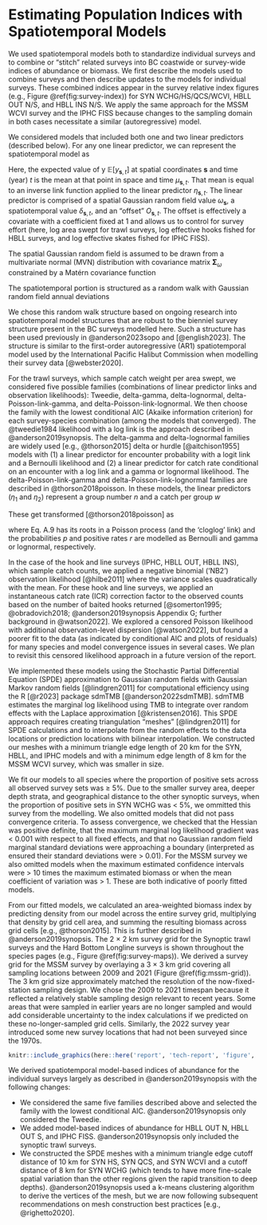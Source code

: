 # Estimating Population Indices with Spatiotemporal Models {#app:stitching}

We used spatiotemporal models both to standardize individual surveys and to combine or "stitch" related surveys into BC coastwide or survey-wide indices of abundance or biomass.
We first describe the models used to combine surveys and then describe updates to the models for individual surveys.
These combined indices appear in the survey relative index figures (e.g., Figure \@ref(fig:survey-index)) for SYN WCHG/HS/QCS/WCVI, HBLL OUT N/S, and HBLL INS N/S.
We apply the same approach for the MSSM WCVI survey and the IPHC FISS because changes to the sampling domain in both cases necessitate a similar (autoregressive) model.

We considered models that included both one and two linear predictors (described below).
For any one linear predictor, we can represent the spatiotemporal model as

\begin{align}
\mathbb{E}[y_{\boldsymbol{s},t}] &= \mu_{\boldsymbol{s},t},\\
\mu_{\boldsymbol{s},t} &=
\exp \left( \eta_{\boldsymbol{s}, t} \right),\\
\eta_{\boldsymbol{s}, t} &= 
\omega_{\boldsymbol{s}} +
\delta_{\boldsymbol{s},t} +
O_{\boldsymbol{s},t}.
\end{align}

Here, the expected value of y $\mathbb{E}[y_{\boldsymbol{s},t}]$ at spatial coordinates $\boldsymbol{s}$ and time (year) $t$ is the mean at that point in space and time $\mu_{\boldsymbol{s},t}$.
That mean is equal to an inverse link function applied to the linear predictor $\eta_{\boldsymbol{s},t}$.
The linear predictor is comprised of a spatial Gaussian random field value $\omega_{\boldsymbol{s}}$,
a spatiotemporal value $\delta_{\boldsymbol{s},t}$,
and an "offset" $O_{\boldsymbol{s},t}$.
The offset is effectively a covariate with a coefficient fixed at 1 and allows us to control for survey effort (here, log area swept for trawl surveys, log effective hooks fished for HBLL surveys, and log effective skates fished for IPHC FISS).

The spatial Gaussian random field is assumed to be drawn from a multivariate normal (MVN) distribution with covariance matrix $\boldsymbol{\Sigma}_{\omega}$ constrained by a Matérn covariance function

\begin{equation}
\boldsymbol{\omega} \sim \operatorname{MVNormal} (\boldsymbol{0}, \boldsymbol{\Sigma}_{\omega}).
\end{equation}

The spatiotemporal portion is structured as a random walk with Gaussian random field annual deviations

\begin{align}
\boldsymbol{\delta}_{t=1} &\sim \operatorname{MVNormal} (\boldsymbol{0}, \boldsymbol{\Sigma}_{\epsilon}),\\
\boldsymbol{\delta}_{t>1} &= \boldsymbol{\delta}_{t-1} +  \boldsymbol{\epsilon_{t-1}},  \:
\boldsymbol{\epsilon_{t-1}} \sim \operatorname{MVNormal} \left(\boldsymbol{0}, \boldsymbol{\Sigma}_{\epsilon} \right).
\end{align}

We chose this random walk structure based on ongoing research into spatiotemporal model structures that are robust to the bienniel survey structure present in the BC surveys modelled here.
Such a structure has been used previously in @anderson2023sopo and [@english2023].
The structure is similar to the first-order autoregressive (AR1) spatiotemporal model used by the International Pacific Halibut Commission when modelling their survey data [@webster2020].

For the trawl surveys, which sample catch weight per area swept, we considered five possible families (combinations of linear predictor links and observation likelihoods): Tweedie, delta-gamma, delta-lognormal, delta-Poisson-link-gamma, and delta-Poisson-link-lognormal.
We then choose the family with the lowest conditional AIC (Akaike information criterion) for each survey-species combination (among the models that converged).
The @tweedie1984 likelihood with a log link is the approach described in @anderson2019synopsis.
The delta-gamma and delta-lognormal families are widely used [e.g., @thorson2015] delta or hurdle [@aitchison1955] models with (1) a linear predictor for encounter probability with a logit link and a Bernoulli likelihood and (2) a linear predictor for catch rate conditional on an encounter with a log link and a gamma or lognormal likelihood.
The delta-Poisson-link-gamma and delta-Poisson-link-lognormal families are described in @thorson2018poisson.
In these models, the linear predictors ($\eta_1$ and $\eta_2$) represent a group number $n$ and a catch per group $w$

\begin{align}
\log (n) &= \eta_1,\\
\log (w) &= \eta_2.
\end{align}

These get transformed [@thorson2018poisson] as

\begin{align}
p &= 1 - \exp(- \exp( \log n)),\\
r &= \frac{n w}{p},
\end{align}

where Eq. A.9 has its roots in a Poisson process (and the 'cloglog' link) and the probabilities $p$ and positive rates $r$ are modelled as Bernoulli and gamma or lognormal, respectively.

In the case of the hook and line surveys (IPHC, HBLL OUT, HBLL INS), which sample catch counts, we applied a negative binomial ('NB2') observation likelihood [@hilbe2011] where the variance scales quadratically with the mean.
For these hook and line surveys, we applied an instantaneous catch rate (ICR) correction factor to the observed counts based on the number of baited hooks returned [@somerton1995; @obradovich2018; @anderson2019synopsis Appendix G; further background in @watson2022].
We explored a censored Poisson likelihood with additional observation-level dispersion [@watson2022], but found a poorer fit to the data (as indicated by conditional AIC and plots of residuals) for many species and model convergence issues in several cases.
We plan to revisit this censored likelihood approach in a future version of the report.

We implemented these models using the Stochastic Partial Differential Equation (SPDE) approximation to Gaussian random fields with Gaussian Markov random fields [@lindgren2011] for computational efficiency using the R [@r2023] package sdmTMB [@anderson2022sdmTMB].
sdmTMB estimates the marginal log likelihood using TMB to integrate over random effects with the Laplace approximation [@kristensen2016]. 
This SPDE approach requires creating triangulation "meshes" [@lindgren2011] for SPDE calculations and to interpolate from the random effects to the data locations or prediction locations with bilinear interpolation.
We constructed our meshes with a minimum triangle edge length of 20 km for the SYN, HBLL, and IPHC models and with a minimum edge length of 8 km for the MSSM WCVI survey, which was smaller in size.

We fit our models to all species where the proportion of positive sets across all observed survey sets was $\ge$ 5%.
Due to the smaller survey area, deeper depth strata, and geographical distance to the other synoptic surveys, when the proportion of positive sets in SYN WCHG was $<$ 5%, we ommitted this survey from the modelling.
We also omitted models that did not pass convergence criteria. To assess convergence, we checked that the Hessian was positive definite, that the maximum marginal log likelihood gradient was $<$ 0.001 with respect to all fixed effects, and that no Gaussian random field marginal standard deviations were approaching a boundary (interpreted as ensured their standard deviations were $>$ 0.01).
For the MSSM survey we also omitted models when the maximum estimated confidence intervals were $>$ 10 times the maximum estimated biomass or when the mean coefficient of variation was $>$ 1.
These are both indicative of poorly fitted models.

From our fitted models, we calculated an area-weighted biomass index by predicting density from our model across the entire survey grid, multiplying that density by grid cell area, and summing the resulting biomass across grid cells [e.g., @thorson2015]. 
This is further described in @anderson2019synopsis.
The 2 $\times$ 2 km survey grid for the Synoptic trawl surveys and the Hard Bottom Longline surveys is shown throughout the species pages (e.g., Figure \@ref(fig:survey-maps)).
We derived a survey grid for the MSSM survey by overlaying a 3 $\times$ 3 km grid covering all sampling locations between 2009 and 2021 (Figure \@ref(fig:mssm-grid)).
The 3 km grid size approximately matched the resolution of the now-fixed-station sampling design.
We chose the 2009 to 2021 timespan because it reflected a relatively stable sampling design relevant to recent years.
Some areas that were sampled in earlier years are no longer sampled and would add considerable uncertainty to the index calculations if we predicted on these no-longer-sampled grid cells.
Similarly, the 2022 survey year introduced some new survey locations that had not been surveyed since the 1970s.

```r
knitr::include_graphics(here::here('report', 'tech-report', 'figure', 'grid-prediction-2009.png'), dpi = NA)
```



We derived spatiotemporal model-based indices of abundance for the individual surveys largely as described in @anderson2019synopsis with the following changes:

- We considered the same five families described above and selected the family with the lowest conditional AIC. @anderson2019synopsis only considered the Tweedie.
- We added model-based indices of abundance for HBLL OUT N, HBLL OUT S, and IPHC FISS. @anderson2019synopsis only included the synoptic trawl surveys.
- We constructed the SPDE meshes with a minimum triangle edge cutoff distance of 10 km for SYN HS, SYN QCS, and SYN WCVI and a cutoff distance of 8 km for SYN WCHG (which tends to have more fine-scale spatial variation than the other regions given the rapid transition to deep depths). @anderson2019synopsis used a k-means clustering algorithm to derive the vertices of the mesh, but we are now following subsequent recommendations on mesh construction best practices [e.g., @righetto2020].


<!-- - A single model was fit to the combined data from each type of survey. -->
<!-- - The expected biomass density was predicted over the combined survey grid. -->
<!-- - For the IPHC FISS, the spatial grid of sampling stations from 2017 was used for predictions. The grid from 2017 represents a standard sampling grid, which matches the survey domain of the majority of the IPHC FISS data (e.g., unlike the 2018 expansion year). Similar to the IPHC design-based index only stations declared as usable and standard (REF?) -->
<!-- - Difference from 2019: we used nbinom2 for HBLL and IPHC surveys. -->
<!-- - I said that we stitched for >= 5% but we don't include if model didn't fit -->
<!-- - Mesh cutoff: 20 for all surveys except for MSSM which has mesh cutoff = 5 -->
<!-- -`formula = catch ~ 1, family = tweedie or nbinom2, time = "year", spatiotemporal = "rw", spatial = "on"` -->
<!-- - Offset for IPHC was log(effSkate * hook_adjust_factor) with ICR method -->
<!-- - Offset for HBLL is now (remember to empty HBLL stitched caches) log(hook_count / hook_adjust_factor) with ICR method -->
<!-- - Offset for SYN and MSSM was log(area_swept / 1e5) -->

\clearpage
